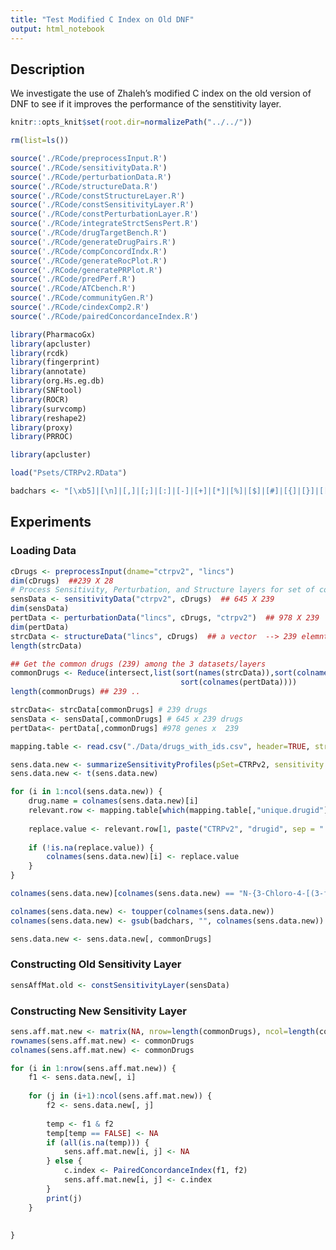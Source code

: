 ```yaml
---
title: "Test Modified C Index on Old DNF"
output: html_notebook
---
```


## Description

We investigate the use of Zhaleh's modified C index on the old version of DNF to see if it improves the performance of the senstitivity layer.

```r
knitr::opts_knit$set(root.dir=normalizePath("../../"))
```

```r
rm(list=ls())

source('./RCode/preprocessInput.R')
source('./RCode/sensitivityData.R')
source('./RCode/perturbationData.R')
source('./RCode/structureData.R')
source('./RCode/constStructureLayer.R')
source('./RCode/constSensitivityLayer.R')
source('./RCode/constPerturbationLayer.R')
source('./RCode/integrateStrctSensPert.R')
source('./RCode/drugTargetBench.R')
source('./RCode/generateDrugPairs.R')
source('./RCode/compConcordIndx.R')
source('./RCode/generateRocPlot.R')
source('./RCode/generatePRPlot.R')
source('./RCode/predPerf.R')
source('./RCode/ATCbench.R')
source('./RCode/communityGen.R')
source('./RCode/cindexComp2.R')
source('./RCode/pairedConcordanceIndex.R')

library(PharmacoGx)
library(apcluster)
library(rcdk)
library(fingerprint)
library(annotate)
library(org.Hs.eg.db)
library(SNFtool)
library(ROCR)
library(survcomp)
library(reshape2)
library(proxy)
library(PRROC)

library(apcluster)

load("Psets/CTRPv2.RData")

badchars <- "[\xb5]|[\n]|[,]|[;]|[:]|[-]|[+]|[*]|[%]|[$]|[#]|[{]|[}]|[[]|[]]|[|]|[\\^]|[/]|[\\]|[.]|[_]|[ ]"
```

## Experiments

### Loading Data

```r
cDrugs <- preprocessInput(dname="ctrpv2", "lincs")
dim(cDrugs)  ##239 X 28
# Process Sensitivity, Perturbation, and Structure layers for set of common drugs
sensData <- sensitivityData("ctrpv2", cDrugs)  ## 645 X 239
dim(sensData)
pertData <- perturbationData("lincs", cDrugs, "ctrpv2")  ## 978 X 239
dim(pertData)
strcData <- structureData("lincs", cDrugs)  ## a vector  --> 239 elemnts
length(strcData)

## Get the common drugs (239) among the 3 datasets/layers
commonDrugs <- Reduce(intersect,list(sort(names(strcData)),sort(colnames(sensData)),
                                      sort(colnames(pertData))))
length(commonDrugs) ## 239 ..

strcData<- strcData[commonDrugs] # 239 drugs
sensData <- sensData[,commonDrugs] # 645 x 239 drugs
pertData<- pertData[,commonDrugs] #978 genes x  239 
```

```r
mapping.table <- read.csv("./Data/drugs_with_ids.csv", header=TRUE, stringsAsFactors = FALSE)

sens.data.new <- summarizeSensitivityProfiles(pSet=CTRPv2, sensitivity.measure="auc_recomputed")
sens.data.new <- t(sens.data.new)

for (i in 1:ncol(sens.data.new)) {
    drug.name = colnames(sens.data.new)[i]
    relevant.row <- mapping.table[which(mapping.table[,"unique.drugid"] == drug.name),]
    
    replace.value <- relevant.row[1, paste("CTRPv2", "drugid", sep = ".")]
    
    if (!is.na(replace.value)) {
        colnames(sens.data.new)[i] <- replace.value        
    }
}

colnames(sens.data.new)[colnames(sens.data.new) == "N-{3-Chloro-4-[(3-fluorobenzyl)oxy]phenyl}-6-[5-({[2-(methylsulfonyl)ethyl]amino}methyl)-2-furyl]-4-quinazolinamine"] <- "LAPATINIB"

colnames(sens.data.new) <- toupper(colnames(sens.data.new))
colnames(sens.data.new) <- gsub(badchars, "", colnames(sens.data.new))

sens.data.new <- sens.data.new[, commonDrugs]
```


### Constructing Old Sensitivity Layer

```r
sensAffMat.old <- constSensitivityLayer(sensData)
```

### Constructing New Sensitivity Layer

```r
sens.aff.mat.new <- matrix(NA, nrow=length(commonDrugs), ncol=length(commonDrugs))
rownames(sens.aff.mat.new) <- commonDrugs
colnames(sens.aff.mat.new) <- commonDrugs

for (i in 1:nrow(sens.aff.mat.new)) {
    f1 <- sens.data.new[, i]
    
    for (j in (i+1):ncol(sens.aff.mat.new)) {
        f2 <- sens.data.new[, j]
        
        temp <- f1 & f2
        temp[temp == FALSE] <- NA
        if (all(is.na(temp))) {
            sens.aff.mat.new[i, j] <- NA    
        } else {
            c.index <- PairedConcordanceIndex(f1, f2)
            sens.aff.mat.new[i, j] <- c.index    
        }
        print(j)
    }
    
    
}
```


